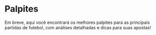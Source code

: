 # Palpites

Em breve, aqui você encontrará os melhores palpites para as principais partidas de futebol, com análises detalhadas e dicas para suas apostas!
